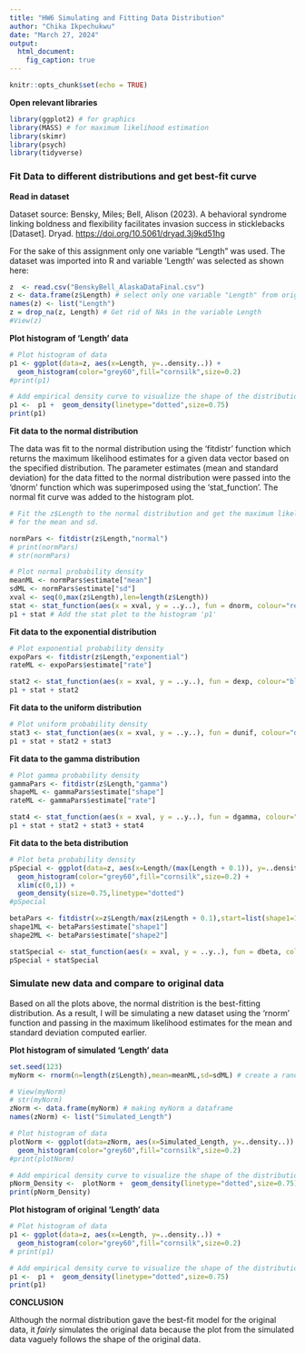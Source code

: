 ```yaml
---
title: "HW6 Simulating and Fitting Data Distribution"
author: "Chika Ikpechukwu"
date: "March 27, 2024"
output: 
  html_document: 
    fig_caption: true
---
```


```r
knitr::opts_chunk$set(echo = TRUE)
```

**Open relevant libraries**

```r
library(ggplot2) # for graphics
library(MASS) # for maximum likelihood estimation
library(skimr)
library(psych)
library(tidyverse)

```

### Fit Data to different distributions and get best-fit curve

**Read in dataset**

Dataset source: Bensky, Miles; Bell, Alison (2023). A behavioral syndrome linking boldness and flexibility facilitates invasion success in sticklebacks [Dataset]. Dryad. <https://doi.org/10.5061/dryad.3j9kd51hg>

For the sake of this assignment only one variable "Length" was used. The dataset was imported into R and variable 'Length' was selected as shown here:

```r
z  <- read.csv("BenskyBell_AlaskaDataFinal.csv")
z <- data.frame(z$Length) # select only one variable "Length" from original dataset
names(z) <- list("Length")
z = drop_na(z, Length) # Get rid of NAs in the variable Length
#View(z)
```

**Plot histogram of 'Length' data**

``` r
# Plot histogram of data
p1 <- ggplot(data=z, aes(x=Length, y=..density..)) +
  geom_histogram(color="grey60",fill="cornsilk",size=0.2) 
#print(p1)

# Add empirical density curve to visualize the shape of the distribution
p1 <-  p1 +  geom_density(linetype="dotted",size=0.75)
print(p1)
```

**Fit data to the normal distribution**

The data was fit to the normal distribution using the 'fitdistr' function which returns the maximum likelihood estimates for a given data vector based on the specified distribution. The parameter estimates (mean and standard deviation) for the data fitted to the normal distribution were passed into the 'dnorm' function which was superimposed using the 'stat_function'. The normal fit curve was added to the histogram plot.

``` r
# Fit the z$Length to the normal distribution and get the maximum likelihood parameters
# for the mean and sd. 

normPars <- fitdistr(z$Length,"normal")
# print(normPars)
# str(normPars)

# Plot normal probability density
meanML <- normPars$estimate["mean"]
sdML <- normPars$estimate["sd"]
xval <- seq(0,max(z$Length),len=length(z$Length))
stat <- stat_function(aes(x = xval, y = ..y..), fun = dnorm, colour="red", n = length(z$Length), args = list(mean = meanML, sd = sdML))
p1 + stat # Add the stat plot to the histogram 'p1'
```


**Fit data to the exponential distribution**

``` r
# Plot exponential probability density
expoPars <- fitdistr(z$Length,"exponential")
rateML <- expoPars$estimate["rate"]

stat2 <- stat_function(aes(x = xval, y = ..y..), fun = dexp, colour="blue", n = length(z$Length), args = list(rate=rateML))
p1 + stat + stat2
```


**Fit data to the uniform distribution**

``` r
# Plot uniform probability density
stat3 <- stat_function(aes(x = xval, y = ..y..), fun = dunif, colour="darkgreen", n = length(z$Length), args = list(min=min(z$Length), max=max(z$Length)))
p1 + stat + stat2 + stat3
```


**Fit data to the gamma distribution**

``` r
# Plot gamma probability density
gammaPars <- fitdistr(z$Length,"gamma")
shapeML <- gammaPars$estimate["shape"]
rateML <- gammaPars$estimate["rate"]

stat4 <- stat_function(aes(x = xval, y = ..y..), fun = dgamma, colour="brown", n = length(z$Length), args = list(shape=shapeML, rate=rateML))
p1 + stat + stat2 + stat3 + stat4
```


**Fit data to the beta distribution**

``` r

# Plot beta probability density
pSpecial <- ggplot(data=z, aes(x=Length/(max(Length + 0.1)), y=..density..)) +
  geom_histogram(color="grey60",fill="cornsilk",size=0.2) + 
  xlim(c(0,1)) +
  geom_density(size=0.75,linetype="dotted")
#pSpecial

betaPars <- fitdistr(x=z$Length/max(z$Length + 0.1),start=list(shape1=1,shape2=2),"beta")
shape1ML <- betaPars$estimate["shape1"]
shape2ML <- betaPars$estimate["shape2"]

statSpecial <- stat_function(aes(x = xval, y = ..y..), fun = dbeta, colour="orchid", n = length(z$Length), args = list(shape1=shape1ML,shape2=shape2ML))
pSpecial + statSpecial

```


### Simulate new data and compare to original data

Based on all the plots above, the normal distrition is the best-fitting distribution. As a result, I will be simulating a new dataset using the 'rnorm' function and passing in the maximum likelihood estimates for the mean and standard deviation computed earlier. 

**Plot histogram of simulated 'Length' data**

``` r
set.seed(123)
myNorm <- rnorm(n=length(z$Length),mean=meanML,sd=sdML) # create a random normal dataset using the maximum likelihood parameters

# View(myNorm)
# str(myNorm)
zNorm <- data.frame(myNorm) # making myNorm a dataframe
names(zNorm) <- list("Simulated_Length")

# Plot histogram of data
plotNorm <- ggplot(data=zNorm, aes(x=Simulated_Length, y=..density..)) +
  geom_histogram(color="grey60",fill="cornsilk",size=0.2) 
#print(plotNorm)

# Add empirical density curve to visualize the shape of the distribution
pNorm_Density <-  plotNorm +  geom_density(linetype="dotted",size=0.75)
print(pNorm_Density)
```

**Plot histogram of original 'Length' data**

``` r
# Plot histogram of data
p1 <- ggplot(data=z, aes(x=Length, y=..density..)) +
  geom_histogram(color="grey60",fill="cornsilk",size=0.2) 
# print(p1)

# Add empirical density curve to visualize the shape of the distribution
p1 <-  p1 +  geom_density(linetype="dotted",size=0.75)
print(p1)
```


**CONCLUSION**

Although the normal distribution gave the best-fit model for the original data, it *fairly* simulates the original data because the plot from the simulated data vaguely follows the shape of the original data. 

